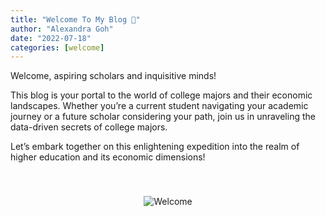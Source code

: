 ```yaml
---
title: "Welcome To My Blog 👋"
author: "Alexandra Goh"
date: "2022-07-18"
categories: [welcome]
---
```


Welcome, aspiring scholars and inquisitive minds!

This blog is your portal to the world of college majors and their economic landscapes. Whether you're a current student navigating your academic journey or a future scholar considering your path, join us in unraveling the data-driven secrets of college majors. 

Let's embark together on this enlightening expedition into the realm of higher education and its economic dimensions!


<div style="display: flex; justify-content: center; margin-top: 40px;">
  <img src="welcome.gif" alt="Welcome" />
</div>


